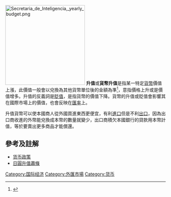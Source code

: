 {{NoteTA
|G1=Economics
|1=zh-cn:商品;zh-tw:商品;zh-hk:商品;
}}

[[File:Secretaria_de_Inteligencia,_yearly_budget.png|250px]]
'''升值'''或'''貨幣升值'''是指某一特定[[貨幣|貨幣]]價值上漲，此價值一般會以兌換為其他貨幣單位後的金額為準<ref>{{cite book 
|author=王睦舜
|title=TOP 100經貿用語熱門榜 
|year=2005
|publisher=書泉出版社
|url=http://books.google.com.tw/books?id=YilBbG5RpZoC&pg=PA288&dq=%22%E8%B2%B6%E5%80%BC%22%22%E8%B2%A8%E5%B9%A3%E5%83%B9%E5%80%BC%E4%B8%8B%E9%99%8D%22&hl=zh-TW&ei=-hWGTOC6KIm4vgO00rSmBA&sa=X&oi=book_result&ct=result&resnum=1&ved=0CCwQ6AEwAA#v=onepage&q=%22%E8%B2%B6%E5%80%BC%22%22%E8%B2%A8%E5%B9%A3%E5%83%B9%E5%80%BC%E4%B8%8B%E9%99%8D%22&f=false
|pages=288
|isbn=9861212213}}
</ref>，意指價格上升或是價值增多。升值的反義詞是[[貶值|貶值]]，是指貨幣的價值下降。貨幣的升值或貶值會影響其在國際市場上的價值，也會反映在[[匯率|匯率]]上。

升值貨幣可以使本國商人從外國買進東西更便宜，有利[[進口|進口]]但是不利[[出口|出口]]，因為出口商收進的外幣能兌換成本幣的數量就變少，出口商積欠本國銀行的貸款用本幣計值，等於要賣出更多商品才能償還。

==參考及註解==
<div class="references-small">
<references />
</div>
* [[货币政策|货币政策]]
*[[日圓升值蕭條|日圓升值蕭條]]
[[Category:国际经济|Category:国际经济]]
[[Category:外匯市場|Category:外匯市場]]
[[Category:货币|Category:货币]]
